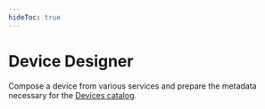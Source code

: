 ---
hideToc: true
---


# Device Designer

Compose a device from various services and prepare the metadata necessary
for the [Devices catalog](/devices).

<DeviceDesigner />